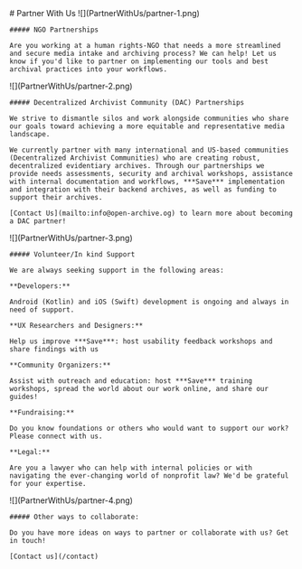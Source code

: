 
<HeaderSection>
    # Partner With Us

</HeaderSection>
<OpportunitySection>
  <OpportunityItem>
    ![](PartnerWithUs/partner-1.png)

    ##### NGO Partnerships

    Are you working at a human rights-NGO that needs a more streamlined and secure media intake and archiving process? We can help! Let us know if you'd like to partner on implementing our tools and best archival practices into your workflows.

  </OpportunityItem>
  <OpportunityItem>
    ![](PartnerWithUs/partner-2.png)

    ##### Decentralized Archivist Community (DAC) Partnerships

    We strive to dismantle silos and work alongside communities who share our goals toward achieving a more equitable and representative media landscape.

    We currently partner with many international and US-based communities (Decentralized Archivist Communities) who are creating robust, decentralized evidentiary archives. Through our partnerships we provide needs assessments, security and archival workshops, assistance with internal documentation and workflows, ***Save*** implementation and integration with their backend archives, as well as funding to support their archives.

    [Contact Us](mailto:info@open-archive.og) to learn more about becoming a DAC partner!

  </OpportunityItem>
  <OpportunityItem>
    ![](PartnerWithUs/partner-3.png)

    ##### Volunteer/In kind Support

    We are always seeking support in the following areas:

    **Developers:**

    Android (Kotlin) and iOS (Swift) development is ongoing and always in need of support.

    **UX Researchers and Designers:**

    Help us improve ***Save***: host usability feedback workshops and share findings with us

    **Community Organizers:**

    Assist with outreach and education: host ***Save*** training workshops, spread the world about our work online, and share our guides!

    **Fundraising:**

    Do you know foundations or others who would want to support our work? Please connect with us.

    **Legal:**

    Are you a lawyer who can help with internal policies or with navigating the ever-changing world of nonprofit law? We'd be grateful for your expertise.

  </OpportunityItem>
  <OpportunityItem>
    ![](PartnerWithUs/partner-4.png)

    ##### Other ways to collaborate:

    Do you have more ideas on ways to partner or collaborate with us? Get in touch!

    [Contact us](/contact)

  </OpportunityItem>
</OpportunitySection>
